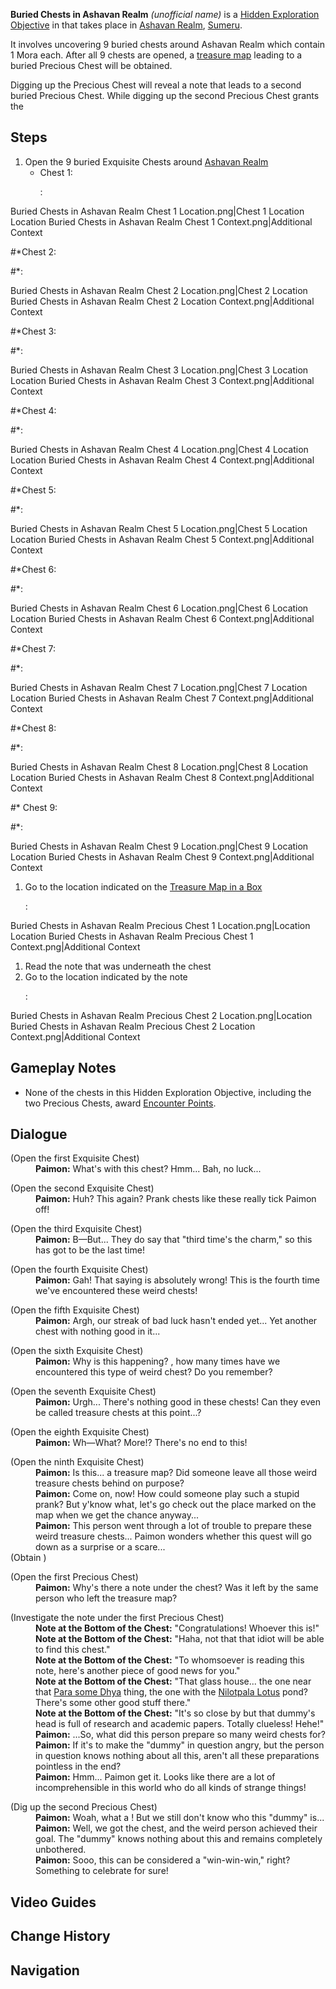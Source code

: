 {{Hidden Exploration Objectives Infobox
|image      = 
|type       = Quest-Like
|req        = 
|region     = Sumeru
|area       = Ashavan Realm
|loc        = 
|characters = Paimon; Traveler
}}
'''Buried Chests in Ashavan Realm''' ''(unofficial name)'' is a [[Hidden Exploration Objective]] in that takes place in [[Ashavan Realm]], [[Sumeru]].

It involves uncovering 9 buried chests around Ashavan Realm which contain 1 Mora each. After all 9 chests are opened, a [[Treasure Map in a Box|treasure map]] leading to a buried Precious Chest will be obtained.

Digging up the Precious Chest will reveal a note that leads to a second buried Precious Chest. While digging up the second Precious Chest grants the {{Achievement|Oh, Frabjous Day!}}

==Steps==
# Open the 9 buried Exquisite Chests around [[Ashavan Realm]]
#* Chest 1:
#*:<gallery>
Buried Chests in Ashavan Realm Chest 1 Location.png|Chest 1 Location
Location Buried Chests in Ashavan Realm Chest 1 Context.png|Additional Context
</gallery>
#*Chest 2:
#*:<gallery>
Buried Chests in Ashavan Realm Chest 2 Location.png|Chest 2 Location
Buried Chests in Ashavan Realm Chest 2 Location Context.png|Additional Context
</gallery>
#*Chest 3:
#*:<gallery>
Buried Chests in Ashavan Realm Chest 3 Location.png|Chest 3 Location
Location Buried Chests in Ashavan Realm Chest 3 Context.png|Additional Context
</gallery>
#*Chest 4:
#*:<gallery>
Buried Chests in Ashavan Realm Chest 4 Location.png|Chest 4 Location
Location Buried Chests in Ashavan Realm Chest 4 Context.png|Additional Context
</gallery>
#*Chest 5:
#*:<gallery>
Buried Chests in Ashavan Realm Chest 5 Location.png|Chest 5 Location
Location Buried Chests in Ashavan Realm Chest 5 Context.png|Additional Context
</gallery>
#*Chest 6:
#*:<gallery>
Buried Chests in Ashavan Realm Chest 6 Location.png|Chest 6 Location
Location Buried Chests in Ashavan Realm Chest 6 Context.png|Additional Context
</gallery>
#*Chest 7:
#*:<gallery>
Buried Chests in Ashavan Realm Chest 7 Location.png|Chest 7 Location
Location Buried Chests in Ashavan Realm Chest 7 Context.png|Additional Context
</gallery>
#*Chest 8:
#*:<gallery>
Buried Chests in Ashavan Realm Chest 8 Location.png|Chest 8 Location
Location Buried Chests in Ashavan Realm Chest 8 Context.png|Additional Context
</gallery>
#* Chest 9:
#*:<gallery>
Buried Chests in Ashavan Realm Chest 9 Location.png|Chest 9 Location
Location Buried Chests in Ashavan Realm Chest 9 Context.png|Additional Context
</gallery>
#Go to the location indicated on the [[Treasure Map in a Box]]
#:<gallery>
Buried Chests in Ashavan Realm Precious Chest 1 Location.png|Location
Location Buried Chests in Ashavan Realm Precious Chest 1 Context.png|Additional Context
</gallery>
#Read the note that was underneath the chest
#Go to the location indicated by the note
#:<gallery>
Buried Chests in Ashavan Realm Precious Chest 2 Location.png|Location
Buried Chests in Ashavan Realm Precious Chest 2 Location Context.png|Additional Context
</gallery>

==Gameplay Notes==
* None of the chests in this Hidden Exploration Objective, including the two Precious Chests, award [[Encounter Point]]s.

==Dialogue==
{{Dialogue Start}}
;(Open the first Exquisite Chest)
:'''Paimon:''' What's with this chest? Hmm... Bah, no luck...

;(Open the second Exquisite Chest)
:'''Paimon:''' Huh? This again? Prank chests like these really tick Paimon off!

;(Open the third Exquisite Chest)
:'''Paimon:''' B&mdash;But... They do say that "third time's the charm," so this has got to be the last time!

;(Open the fourth Exquisite Chest)
:'''Paimon:''' Gah! That saying is absolutely wrong! This is the fourth time we've encountered these weird chests!

;(Open the fifth Exquisite Chest)
:'''Paimon:''' Argh, our streak of bad luck hasn't ended yet... Yet another chest with nothing good in it...

;(Open the sixth Exquisite Chest)
:'''Paimon:''' Why is this happening? {{Traveler}}, how many times have we encountered this type of weird chest? Do you remember?

;(Open the seventh Exquisite Chest)
:'''Paimon:''' Urgh... There's nothing good in these chests! Can they even be called treasure chests at this point...?

;(Open the eighth Exquisite Chest)
:'''Paimon:''' Wh&mdash;What? More!? There's no end to this!

;(Open the ninth Exquisite Chest)
:'''Paimon:''' Is this... a treasure map? Did someone leave all those weird treasure chests behind on purpose?
:'''Paimon:''' Come on, now! How could someone play such a stupid prank? But y'know what, let's go check out the place marked on the map when we get the chance anyway...
:'''Paimon:''' This person went through a lot of trouble to prepare these weird treasure chests... Paimon wonders whether this quest will go down as a surprise or a scare...
;(Obtain {{Item|Treasure Map in a Box}})

;(Open the first Precious Chest)
:'''Paimon:''' Why's there a note under the chest? Was it left by the same person who left the treasure map?

;(Investigate the note under the first Precious Chest)
:'''Note at the Bottom of the Chest:''' "Congratulations! Whoever this is!"
:'''Note at the Bottom of the Chest:''' "Haha, not that that idiot will be able to find this chest."
:'''Note at the Bottom of the Chest:''' "To whomsoever is reading this note, here's another piece of good news for you."
:'''Note at the Bottom of the Chest:''' "That glass house... the one near that [[Pardis Dhyai|Para some Dhya]] thing, the one with the [[Nilotpala Lotus]] pond? There's some other good stuff there."
:'''Note at the Bottom of the Chest:''' "It's so close by but that dummy's head is full of research and academic papers. Totally clueless! Hehe!"
:'''Paimon:''' ...So, what did this person prepare so many weird chests for?
:'''Paimon:''' If it's to make the "dummy" in question angry, but the person in question knows nothing about all this, aren't all these preparations pointless in the end?
:'''Paimon:''' Hmm... Paimon {{sic|don't}} get it. Looks like there are a lot of incomprehensible {{sic|weirdo}} in this world who do all kinds of strange things!

;(Dig up the second Precious Chest)
:'''Paimon:''' Woah, what a {{sic|luxurious chest|hide=1}}! But we still don't know who this "dummy" is...
:'''Paimon:''' Well, we got the chest, and the weird person achieved their goal. The "dummy" knows nothing about this and remains completely unbothered.
:'''Paimon:''' Sooo, this can be considered a "win-win-win," right? Something to celebrate for sure!
{{Dialogue End}}

==Video Guides==
{{EVT
|video1 = https://youtu.be/GLErr0cC8S8
|caption1 = Buried Chests in Ashavan Realm: All Chest Locations
}}

==Change History==
{{Change History|3.0}}

== Navigation==
{{Hidden Exploration Objective Navbox|Quest-Like}}